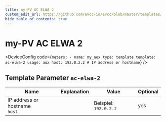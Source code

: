 ```yaml
---
title: my-PV AC ELWA 2
custom_edit_url: https://github.com/evcc-io/evcc/blob/master/templates/definition/meter/ac-elwa-2.yaml
hide_table_of_contents: true
---
```



# my-PV AC ELWA 2

<div className="device-detail-container">
  <div className="device-detail-content">
    <DeviceFeatures features="" />

<DeviceConfig code={`meters:
    - name: my_aux
      type: template
      template: ac-elwa-2
      usage: aux
      host: 192.0.2.2 # IP address or hostname`}  />
  </div>
  <div className="device-detail-icon">
    <evcc-icon
      type="meter"
      name="my-pv-ac-elwa-2"
      size="400px"
      alt="my-PV AC ELWA 2"
      className="device-detail-icon-img"
    ></evcc-icon>
  </div>
</div>

## Template Parameter `ac-elwa-2`

| Name | Explanation | Value | Optional |
|-----------|-------------|-------|----------|
| IP address or hostname<br/>`host` |  | Beispiel: `192.0.2.2` | yes |

